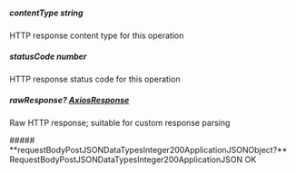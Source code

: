 
##### **contentType** string
HTTP response content type for this operation

##### **statusCode** number
HTTP response status code for this operation

##### **rawResponse?** [AxiosResponse](https://axios-http.com/docs/res_schema)
Raw HTTP response; suitable for custom response parsing

<Collapsible>
    ##### **requestBodyPostJSONDataTypesInteger200ApplicationJSONObject?** RequestBodyPostJSONDataTypesInteger200ApplicationJSON
    OK
    <Collapsible.Break/>
    <RequestBodyPostJSONDataTypesInteger200ApplicationJSON/>
</Collapsible>

